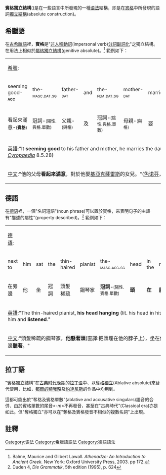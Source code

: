 {{Link style|time=2015-12-13T15:32:36+00:00}}
{{noteTA
|T=zh-hant:賓格獨立結構; zh-hans:宾格独立结构
|G1=accusative absolute
}}

'''賓格獨立結構'''({{lang|en|accusative absolute}})是在一些語言中所發現的一種[[语法|语法]]結構，即是在[[宾格|宾格]]中所發現的語詞[[獨立結構|獨立結構]](absolute construction)。

==希臘語==
在[[古希臘語|古希臘語]]裡，'''賓格'''是"[[非人稱動詞|非人稱動詞]](impersonal verb)[[分詞|分詞]][[副詞|副詞化]]"之獨立結構。在用法上相似於[[屬格獨立結構|屬格獨立結構]](genitive absolute)。<ref>Balme, Maurice and Gilbert Lawall. ''Athenadze: An Introduction to Ancient Greek.'' New York: Oxford University Press, 2003. pp 172.</ref> 範例如下：

{|
|-
|[[希臘語|希臘]]:'''{{lang|grc|συνδόξαν}}''' || {{lang|grc|τῷ}} || {{lang|grc|πατρὶ}} || {{lang|grc|καὶ}} || {{lang|grc|τῇ}} || {{lang|grc|μητρὶ}} || {{lang|grc|γαμεῖ}} || {{lang|grc|τὴν}} || {{lang|grc|Κυαξάρου}} || {{lang|grc|θυγατέρα}}
|-
| seeming good-<span style="font-variant:small-caps">'''acc'''</span> || the-<span style="font-variant:small-caps">masc.dat.sg</span> || father-<span style="font-variant:small-caps">dat</span> || and || the-<span style="font-variant:small-caps">fem.dat.sg</span> || mother-<span style="font-variant:small-caps">dat</span> || marries || the-<span style="font-variant:small-caps">fem.acc.sg</span> || Cyaxares-<span style="font-variant:small-caps">gen</span> || daughter-<span style="font-variant:small-caps">acc</span>
|-
| 看起來滿意-<span style="font-variant:small-caps"><small>('''賓格''')</small></span> || 冠詞-<span style="font-variant:small-caps"><small>(陽性.與格.單數)</small></span> || 父親-<span style="font-variant:small-caps"><small>(與格)</small></span> || 及 || 冠詞-<span style="font-variant:small-caps"><small>(陰性.與格.單數)</small></span> || 母親-<span style="font-variant:small-caps"><small>(與格)</small></span> || 娶 || 冠詞-<span style="font-variant:small-caps"><small>(陰性.賓格.單數)</small></span> || 基亞克薩雷斯-<span style="font-variant:small-caps"><small>(屬格)</small></span> || 女兒-<span style="font-variant:small-caps"><small>(賓格)</small></span>
|-
| colspan=10 | [[英語|英語]]:"It '''seeming good''' to his father and mother, he marries the daughter of Cyaxares." ([[:en:Xenophon|Xenophon]]，''[[:en:Cyropaedia|Cyropaedia]]'' 8.5.28)
|-
| colspan=10 | [[中文|中文]]:"他的父母'''看起來滿意'''，對於他娶[[基亞克薩雷斯|基亞克薩雷斯]]的女兒。"([[色诺芬|色诺芬]]，《[[居鲁士的教育|居鲁士的教育]]》 8.5.28)
|}

==德語==
在[[德语|德语]]裡，一個"名詞短語"(noun phrase)可以置於賓格，來表明句子的主語有"描述的屬性"(property described)。<ref>Duden 4, ''Die Grammatik'', 5th edition (1995), p. 624</ref> 範例如下：

{|
|-
|[[德语|德语]]:{{lang|de|Neben}} || {{lang|de|ihm}} || {{lang|de|saß}} || {{lang|de|der}} || {{lang|de|dünnhaarige}} || {{lang|de|Pianist,}} || '''{{lang|de|den}}''' || '''{{lang|de|Kopf}}''' || '''{{lang|de|im}}''' || '''{{lang|de|Nacken,}}''' || '''{{lang|de|und}}''' || '''{{lang|de|lauschte}}'''.
|-
| next to || him || sat || the || thin-haired || pianist || the-<span style="font-variant:small-caps">masc.acc.sg</span> || head || in the || neck || and || listened
|-
| 在旁邊 || 他 || 坐 || 冠詞 || 頭髮稀疏 || 鋼琴家 || '''冠詞'''-<span style="font-variant:small-caps"><small>(陽性.賓格.單數)</small></span> || '''頭''' || '''在''' || '''脖子''' || '''及''' || '''聽著'''
|-
| colspan=12 | [[英語|英語]]:"The thin-haired pianist, '''his head hanging''' (lit. his head in his neck), sat next to him and '''listened'''."
|-
| colspan=10 | [[中文|中文]]:"頭髮稀疏的鋼琴家，'''他懸著頭'''(直譯:把頭埋在他的脖子上)，坐在他旁邊'''聽著'''。"
|}

==拉丁語==
"賓格獨立結構"在[[古典时代晚期|古典时代晚期]]的[[拉丁语|拉丁语]]中、以[[拉丁语语法#夺格介词|奪格獨立]](Ablative absolute)來替代使用，比如，[[都爾的額我略|都爾的額我略]]及[[約達尼斯|約達尼斯]]的作品中均用到。

這都可能出於"奪格及賓格單數"(ablative and accusative singulars)語音的合併、由於賓格單數的尾音<''-m''>不再發音，甚至在"古典時代"(Classical era)亦是如此。但"奪格獨立"亦可以在"奪格及賓格發音不相似的複數名詞"上出現。

==註釋==
{{reflist}}

[[Category:语法|Category:语法]]
[[Category:希臘語語法|Category:希臘語語法]]
[[Category:德語語法|Category:德語語法]]
